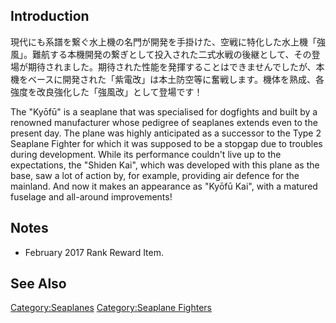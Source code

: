 {{Template:Equipmentinfo
|name = Kyoufuu Kai
|id = 217
|japanesename = 強風改
|icon = {{SeaplaneFighter}}
|type = Seaplane Fighter
|effect = {{AA}}+5, {{Evasion}}+3, {{LOS}}+1
|radius = 
|scrap = {{Fuel}}1, {{Ammo}}1, {{Bauxite}}6
|image = <gallery type="slideshow" widths="360px" position="center" hideaddbutton="true">
Equipment217-1.png
Equipment217-2.png
Equipment217-3.png
Equipment217-4.png
</gallery>
|CL =
|CA = yellow
|CAV = lime
|BB = yellow
|BBV = lime
|FASTBB = yellow
|AV = 
|SSV = 
|AS =
|notes = Special restrictions:
*CA: [[Zara#Upgrade|Zara Kai]] and [[Pola#Upgrade|Pola Kai]] only
*BB: [[Mutsu#Upgrade|Mutsu Kai]], [[Nagato#Upgrade|Nagato Kai]], [[Yamato#Upgrade|Yamato Kai]] and [[Musashi#Upgrade|Musashi Kai]] only
*FBB: [[Littorio#Upgrade|Italia]] and [[Roma#Upgrade|Roma Kai]] only-->}}

==Introduction==
現代にも系譜を繋ぐ水上機の名門が開発を手掛けた、空戦に特化した水上機「強風」。難航する本機開発の繋ぎとして投入された二式水戦の後継として、その登場が期待されました。期待された性能を発揮することはできませんでしたが、本機をベースに開発された「紫電改」は本土防空等に奮戦します。機体を熟成、各強度を改良強化した「強風改」として登場です！

The "Kyōfū" is a seaplane that was specialised for dogfights and built by a renowned manufacturer whose pedigree of seaplanes extends even to the present day. The plane was highly anticipated as a successor to the Type 2 Seaplane Fighter for which it was supposed to be a stopgap due to troubles during development. While its performance couldn't live up to the expectations, the "Shiden Kai", which was developed with this plane as the base, saw a lot of action by, for example, providing air defence for the mainland. And now it makes an appearance as "Kyōfū Kai", with a matured fuselage and all-around improvements!

==Notes==
*February 2017 Rank Reward Item.

==See Also==
{{Equipmentlist}}
[[Category:Seaplanes]]
[[Category:Seaplane Fighters]]
